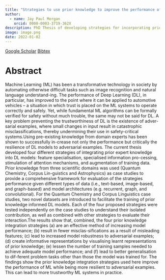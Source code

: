 ```yaml
---
title: "Strategies to use prior knowledge to improve the performance of Deep Learning: an approach towards trustable Machine Learning systems"
author:
  - name: Jay Paul Morgan
    orcid: 0000-0003-3719-362X
description: PhD Thesis of developing strategies for incorporating priors and domain knowledge into design of Deep Neural Networks.
image: image.png
date: 2022-01-02
---
```


[<i class="ai ai-google-scholar"></i> Google Scholar](https://scholar.google.fr/citations?view_op=view_citation&hl=en&user=AO1az5YAAAAJ&citation_for_view=AO1az5YAAAAJ:zYLM7Y9cAGgC){.btn .btn-outline-primary .btn role="button" data-toggle="tooltip" title="Here's a tooltip"} [Bibtex](bibtex.html){.btn .btn-outline-primary .btn role="button" data-toggle="tooltip" title="Here's a tooltip"}

# Abstract

Machine Learning (ML) has been a transformative technology in society by automating otherwise difficult tasks such as image recognition and natural language understand-ing. The performance of Deep Learning (DL), in particular, has improved to the point where it can be applied to automotive vehicles – a situation in which trust is placed on the ML systems to operate correctly and safely. Yet, while fundamental ML algorithms can be formally verified for safety without much trouble, the same may not be said for DL. A key problem preventing the trustworthiness of DL is the existence of adver-sarial examples, where small changes in input result in catastrophic misclassifications, thereby undermining their use in safety-critical systems.Using pre-existing knowledge from domain experts has been shown to successfully in-crease not only the performance but critically the resilience of DL models to adversarial examples. The current thesis developed four different strategies of integrating prior expert knowledge into DL models: feature specialisation, specialised information pro-cessing, stimulation of attention mechanisms, and augmentation of training data. Prior knowledge from three scientific domains was used (Quantum Chemistry, Corpus Lin-guistics and Astrophysics) as case studies to provide a comprehensive framework for evaluation of the strategies performance given different types of data (i.e., text-based, image-based, and graph-based) and model architectures (e.g. recurrent, graph, and convolutional). For the Quantum Chemistry and Corpus Linguistics case studies, two novel datasets are introduced to facilitate the training of prior knowledge informed DL models. Each of the four proposed strategies were tested independently on the case studies to understand their isolated contribution, as well as combined with other strategies to evaluate their interaction.The results show that, combined, the four prior knowledge integration strategies (a) are an effective method of increasing model performance; (b) result in fewer misclas-sifications as a result of misleading features; (c) lead to increased model robustness to adversarial examples; (d) create informative representations by visualising learnt representations of prior knowledge; (e) lessen the number of training samples needed to achieve adequate model performance; and (f) lead to better generalisation to dif-ferent problem tasks other than those the model was trained for. The findings show the prior knowledge integration strategies used here improve the performance of ML while being more resilient to adversarial examples. This can lead to more trustworthy ML systems in practice.
